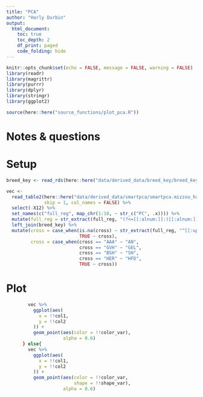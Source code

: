 ```yaml
---
title: "PCA"
author: "Harly Durbin"
output:
  html_document:
    toc: true
    toc_depth: 2
    df_print: paged
    code_folding: hide
---
```


```r
knitr::opts_chunk$set(echo = FALSE, message = FALSE, warning = FALSE)
library(readr)
library(magrittr)
library(purrr)
library(dplyr)
library(stringr)
library(ggplot2)

source(here::here("source_functions/plot_pca.R"))
```

# Notes & questions

# Setup

```r
breed_key <- read_rds(here::here("data/derived_data/breed_key/breed_key.rds"))
```

```r
vec <-
  read_table2(here::here("data/derived_data/smartpca/smartpca.mizzou_hairshed.evec"),
              skip = 1, col_names = FALSE) %>%
  select(-X12) %>%
  set_names(c("full_reg", map_chr(1:10, ~ str_c("PC", .x)))) %>% 
  mutate(full_reg = str_extract(full_reg, "(?<=[[:alnum:]]:)[[:alnum:]]+$")) %>% 
  left_join(breed_key) %>% 
  mutate(cross = case_when(is.na(cross) ~ str_extract(full_reg, "^[[:upper:]]{3}"),
                           TRUE ~ cross),
         cross = case_when(cross == "AAA" ~ "AN",
                           cross == "GVH" ~ "GEL",
                           cross == "BSH" ~ "SH",
                           cross == "HER" ~ "HFD",
                           TRUE ~ cross)) 
```

# Plot

```r
        vec %>%
          ggplot(aes(
            x = !!col1,
            y = !!col2
          )) +
          geom_point(aes(color = !!color_var),
                     alpha = 0.6)
      } else{
        vec %>%
          ggplot(aes(
            x = !!col1,
            y = !!col2
          )) +
          geom_point(aes(color = !!color_var, 
                         shape = !!shape_var),
                     alpha = 0.6)
```

